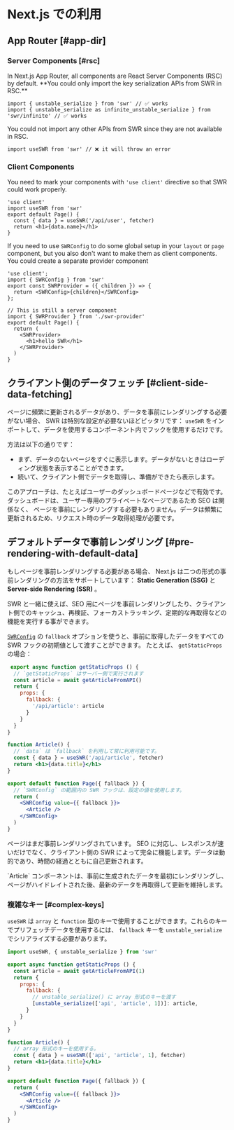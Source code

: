 
# Next.js での利用

## App Router [#app-dir]

### Server Components [#rsc]

<Callout type="default" emoji="✅">
   In Next.js App Router, all components are React Server Components (RSC) by default. **You could only import the key serialization APIs from SWR in RSC.**
</Callout>

```tsx filename="app/page.tsx" copy
import { unstable_serialize } from 'swr' // ✅ works 
import { unstable_serialize as infinite_unstable_serialize } from 'swr/infinite' // ✅ works 
```


<Callout type="error">
   You could not import any other APIs from SWR since they are not available in RSC.
</Callout>

```tsx filename="app/page.tsx" highlight={1}
import useSWR from 'swr' // ❌ it will throw an error
```

### Client Components

You need to mark your components with `'use client'` directive so that SWR could work properly.

```tsx filename="app/page.tsx" highlight={1} copy
'use client'
import useSWR from 'swr'
export default Page() {
  const { data } = useSWR('/api/user', fetcher)
  return <h1>{data.name}</h1>
}
```

If you need to use `SWRConfig` to do some global setup in your `layout` or `page` component, but you also don't want to make them as client components. You could create a separate provider component

```tsx filename="app/swr-provider.tsx" copy
'use client';
import { SWRConfig } from 'swr'
export const SWRProvider = ({ children }) => {
  return <SWRConfig>{children}</SWRConfig>
};
```

```tsx filename="app/page.tsx" copy
// This is still a server component
import { SWRProvider } from './swr-provider'
export default Page() {
  return (
    <SWRProvider>
      <h1>hello SWR</h1>
    </SWRProvider>
  )
}
```

## クライアント側のデータフェッチ [#client-side-data-fetching]

ページに頻繁に更新されるデータがあり、データを事前にレンダリングする必要がない場合、 SWR は特別な設定が必要ないほどピッタリです：
`useSWR` をインポートして、データを使用するコンポーネント内でフックを使用するだけです。

方法は以下の通りです：

- まず、データのないページをすぐに表示します。データがないときはローディング状態を表示することができます。
- 続いて、クライアント側でデータを取得し、準備ができたら表示します。

このアプローチは、たとえばユーザーのダッシュボードページなどで有効です。ダッシュボードは、ユーザー専用のプライベートなページであるため SEO は関係なく、
ページを事前にレンダリングする必要もありません。データは頻繁に更新されるため、リクエスト時のデータ取得処理が必要です。

## デフォルトデータで事前レンダリング [#pre-rendering-with-default-data]

もしページを事前レンダリングする必要がある場合、 Next.js は二つの形式の事前レンダリングの方法をサポートしています：
**Static Generation (SSG)** と **Server-side Rendering (SSR)** 。

SWR と一緒に使えば、SEO 用にページを事前レンダリングしたり、クライアント側でのキャッシュ、再検証、フォーカストラッキング、定期的な再取得などの機能を実行する事ができます。

[`SWRConfig`](/docs/global-configuration) の `fallback` オプションを使うと、事前に取得したデータをすべての SWR フックの初期値として渡すことができます。
たとえば、 `getStaticProps` の場合：

```jsx
 export async function getStaticProps () {
  // `getStaticProps` はサーバー側で実行されます
  const article = await getArticleFromAPI()
  return {
    props: {
      fallback: {
        '/api/article': article
      }
    }
  }
}

function Article() {
  // `data` は `fallback` を利用して常に利用可能です。
  const { data } = useSWR('/api/article', fetcher)
  return <h1>{data.title}</h1>
}

export default function Page({ fallback }) {
  // `SWRConfig` の範囲内の SWR フックは、設定の値を使用します。
  return (
    <SWRConfig value={{ fallback }}>
      <Article />
    </SWRConfig>
  )
}
```

ページはまだ事前レンダリングされています。 SEO に対応し、レスポンスが速いだけでなく、クライアント側の SWR によって完全に機能します。データは動的であり、時間の経過とともに自己更新されます。

<Callout emoji="💡">
  `Article` コンポーネントは、事前に生成されたデータを最初にレンダリングし、ページがハイドレイトされた後、最新のデータを再取得して更新を維持します。
</Callout>

### 複雑なキー [#complex-keys]

`useSWR` は `array` と `function` 型のキーで使用することができます。これらのキーでプリフェッチデータを使用するには、 `fallback` キーを `unstable_serialize` でシリアライズする必要があります。

```jsx
import useSWR, { unstable_serialize } from 'swr'

export async function getStaticProps () {
  const article = await getArticleFromAPI(1)
  return {
    props: {
      fallback: {
        // unstable_serialize() に array 形式のキーを渡す
        [unstable_serialize(['api', 'article', 1])]: article,
      }
    }
  }
}

function Article() {
  // array 形式のキーを使用する。
  const { data } = useSWR(['api', 'article', 1], fetcher)
  return <h1>{data.title}</h1>
}

export default function Page({ fallback }) {
  return (
    <SWRConfig value={{ fallback }}>
      <Article />
    </SWRConfig>
  )
}
```
